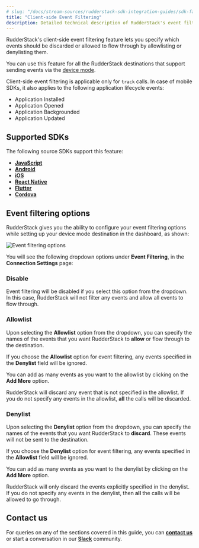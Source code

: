 ```yaml
---
# slug: "/docs/stream-sources/rudderstack-sdk-integration-guides/sdk-faqs"
title: "Client-side Event Filtering"
description: Detailed technical description of RudderStack's event filtering feature.
---
```


RudderStack's client-side event filtering feature lets you specify which events should be discarded or allowed to flow through by allowlisting or denylisting them.

<div class="successBlock">

You can use this feature for all the RudderStack destinations that support sending events via the <a href="https://rudderstack.com/docs/rudderstack-cloud/rudderstack-connection-modes/#device-mode">device mode</a>.
</div>

<div class="infoBlock">

Client-side event filtering is applicable only for <code class="inline-code">track</code> calls. In case of mobile SDKs, it also applies to the following application lifecycle events:
  <ul>
    <li>Application Installed</li>
    <li>Application Opened</li>
    <li>Application Backgrounded</li>
    <li>Application Updated</li>
  </ul>
</div>

## Supported SDKs

The following source SDKs support this feature:

- [**JavaScript**](https://rudderstack.com/docs/stream-sources/rudderstack-sdk-integration-guides/rudderstack-javascript-sdk/)
- [**Android**](https://rudderstack.com/docs/stream-sources/rudderstack-sdk-integration-guides/rudderstack-android-sdk/)
- [**iOS**](https://rudderstack.com/docs/stream-sources/rudderstack-sdk-integration-guides/rudderstack-ios-sdk/)
- [**React Native**](https://rudderstack.com/docs/stream-sources/rudderstack-sdk-integration-guides/rudderstack-react-native-sdk/)
- [**Flutter**](https://rudderstack.com/docs/stream-sources/rudderstack-sdk-integration-guides/rudderstack-flutter-sdk/)
- [**Cordova**](https://rudderstack.com/docs/stream-sources/rudderstack-sdk-integration-guides/rudderstack-cordova-sdk/)

## Event filtering options

RudderStack gives you the ability to configure your event filtering options while setting up your device mode destination in the dashboard, as shown:

<img src="../../assets/event-stream-sources/rudderstack-event-filtering.png" alt="Event filtering options" />

You will see the following dropdown options under **Event Filtering**, in the **Connection Settings** page:

### Disable

Event filtering will be disabled if you select this option from the dropdown. In this case, RudderStack will not filter any events and allow all events to flow through.

### Allowlist

Upon selecting the **Allowlist** option from the dropdown, you can specify the names of the events that you want RudderStack to **allow** or flow through to the destination. 

<div class="infoBlock">

If you choose the <strong>Allowlist</strong> option for event filtering, any events specified in the <strong>Denylist</strong> field will be ignored.
</div>

You can add as many events as you want to the allowlist by clicking on the **Add More** option.

<div class="warningBlock">

RudderStack will discard any event that is not specified in the allowlist. If you do not specify any events in the allowlist, <strong>all</strong> the calls will be discarded.
</div>

### Denylist

Upon selecting the **Denylist** option from the dropdown, you can specify the names of the events that you want RudderStack to **discard**. These events will not be sent to the destination.

<div class="infoBlock">

If you choose the <strong>Denylist</strong> option for event filtering, any events specified in the <strong>Allowlist</strong> field will be ignored.
</div>

You can add as many events as you want to the denylist by clicking on the **Add More** option.

<div class="warningBlock">

RudderStack will only discard the events explicitly specified in the denylist. If you do not specify any events in the denylist, then <strong>all</strong> the calls will be allowed to go through.
</div>

## Contact us

For queries on any of the sections covered in this guide, you can [**contact us**](mailto:%20docs@rudderstack.com) or start a conversation in our [**Slack**](https://rudderstack.com/join-rudderstack-slack-community) community.
